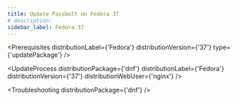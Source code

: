 ```yaml
---
title: Update Passbolt on Fedora 37
# description:
sidebar_label: Fedora 37
---
```



<Prerequisites
  distributionLabel={'Fedora'}
  distributionVersion={'37'}
  type={'updatePackage'}
/>

<UpdateProcess 
  distributionPackage={'dnf'}
  distributionLabel={'Fedora'}
  distributionVersion={'37'} 
  distributionWebUser={'nginx'}
/>

<Troubleshooting distributionPackage={'dnf'} />

<InCaseOfIssues />